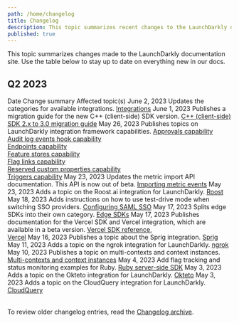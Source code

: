 ```yaml
---
path: /home/changelog
title: Changelog
description: This topic summarizes recent changes to the LaunchDarkly documentation.
published: true
---
```


This topic summarizes changes made to the LaunchDarkly documentation site. Use the table below to stay up to date on everything new in our docs.

## Q2 2023

<Table>
  <TableHeader>
    <TableHeadCell>Date</TableHeadCell>
    <TableHeadCell>Change summary</TableHeadCell>
    <TableHeadCell>Affected topic(s)</TableHeadCell>
  </TableHeader>
  <TableBody>
  <TableRow>
    <TableCell>June 2, 2023</TableCell>
    <TableCell>Updates the categories for available integrations.</TableCell>
    <TableCell><a href="/integrations">Integrations</a></TableCell>
  </TableRow>
  <TableRow>
    <TableCell>June 1, 2023</TableCell>
    <TableCell>Publishes a migration guide for the new C++ (client-side) SDK version.</TableCell>
    <TableCell><a href="/sdk/client-side/c-c--/migration-2-to-3">C++ (client-side) SDK 2.x to 3.0 migration guide</a></TableCell>
  </TableRow>
  <TableRow>
    <TableCell>May 26, 2023</TableCell>
    <TableCell>Publishes topics on LaunchDarkly integration framework capabilities.</TableCell>
    <TableCell>
      <a href="/integrations/partner-integrations/approvals">Approvals capability</a><br />
      <a href="/integrations/partner-integrations/audit-log">Audit log events hook capability</a><br />
      <a href="/integrations/partner-integrations/endpoints">Endpoints capability</a><br />
      <a href="/integrations/partner-integrations/feature-stores">Feature stores capability</a><br />
      <a href="/integrations/partner-integrations/flag-links">Flag links capability</a><br />
      <a href="/integrations/partner-integrations/custom-properties">Reserved custom properties capability</a><br />
      <a href="/integrations/partner-integrations/triggers">Triggers capability</a>
    </TableCell>
  </TableRow>
  <TableRow>
    <TableCell>May 23, 2023</TableCell>
    <TableCell>Updates the metric import API documentation. This API is now out of beta.</TableCell>
    <TableCell><a href="/home/creating-experiments/import-metric-events">Importing metric events</a></TableCell>
  </TableRow>
  <TableRow>
    <TableCell>May 23, 2023</TableCell>
    <TableCell>Adds a topic on the Roost.ai integration for LaunchDarkly.</TableCell>
    <TableCell><a href="/integrations/roost-ai">Roost</a></TableCell>
  </TableRow>
  <TableRow>
    <TableCell>May 18, 2023</TableCell>
    <TableCell>Adds instructions on how to use test-drive mode when switching SSO providers.</TableCell>
    <TableCell><a href="/home/account-security/sso/saml">Configuring SAML SSO</a></TableCell>
  </TableRow>
  <TableRow>
    <TableCell>May 17, 2023</TableCell>
    <TableCell>Splits edge SDKs into their own category.</TableCell>
    <TableCell><a href="/sdk/edge">Edge SDKs</a></TableCell>
  </TableRow>
  <TableRow>
    <TableCell>May 17, 2023</TableCell>
    <TableCell>Publishes documentation for the Vercel SDK and Vercel integration, which are available in a beta version.</TableCell>
    <TableCell><a href="/sdk/edge/vercel">Vercel SDK reference</a>,<br/> <a href="/integrations/vercel">Vercel</a></TableCell>
  </TableRow>
  <TableRow>
    <TableCell>May 16, 2023</TableCell>
    <TableCell>Publishes a topic about the Sprig integration.</TableCell>
    <TableCell><a href="/integrations/sprig">Sprig</a></TableCell>
  </TableRow>
  <TableRow>
    <TableCell>May 11, 2023</TableCell>
    <TableCell>Adds a topic on the ngrok integration for LaunchDarkly.</TableCell>
    <TableCell><a href="/integrations/ngrok">ngrok</a></TableCell>
  </TableRow>
  <TableRow>
    <TableCell>May 10, 2023</TableCell>
    <TableCell>Publishes a topic on multi-contexts and context instances.</TableCell>
    <TableCell><a href="/home/contexts/multi-contexts">Multi-contexts and context instances</a></TableCell>
  </TableRow>
  <TableRow>
    <TableCell>May 4, 2023</TableCell>
    <TableCell>Add flag tracking and status monitoring examples for Ruby.</TableCell>
    <TableCell><a href="/sdk/server-side/ruby">Ruby server-side SDK</a></TableCell>
  </TableRow>
  <TableRow>
    <TableCell>May 3, 2023</TableCell>
    <TableCell>Adds a topic on the Okteto integration for LaunchDarkly.</TableCell>
    <TableCell><a href="/integrations/okteto">Okteto</a></TableCell>
  </TableRow>
  <TableRow>
    <TableCell>May 3, 2023</TableCell>
    <TableCell>Adds a topic on the CloudQuery integration for LaunchDarkly.</TableCell>
    <TableCell><a href="/integrations/cloudquery">CloudQuery</a></TableCell>
  </TableRow>
  </TableBody>
</Table>

To review older changelog entries, read the [Changelog archive](/home/changelog/archive).
